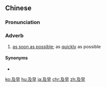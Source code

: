 ==Chinese==
{{zh-forms}}

===Pronunciation===
{{zh-pron
|m=jízǎo
|c=kap6 zou2
|ma=Zh-jízao.ogg
|cat=adv
}}

===Adverb===
{{zh-adv}}

# [[as soon as possible]]; as [[quickly]] as possible

====Synonyms====
* {{zh-l|盡快|tr=jǐnkuài}}

{{zh-cat|Advanced}}

[[ko:及早]]
[[hu:及早]]
[[ja:及早]]
[[chr:及早]]
[[zh:及早]]
